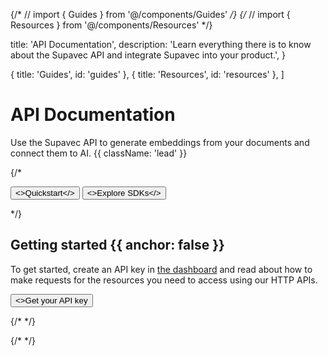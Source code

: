 {/* // import { Guides } from '@/components/Guides' */}
{/* // import { Resources } from '@/components/Resources' */}

  title: 'API Documentation',
  description:
    'Learn everything there is to know about the Supavec API and integrate Supavec into your product.',
}

  { title: 'Guides', id: 'guides' },
  { title: 'Resources', id: 'resources' },
]

<HeroPattern />

# API Documentation

Use the Supavec API to generate embeddings from your documents and connect them to AI. {{ className: 'lead' }}

{/* <div className="not-prose mb-16 mt-6 flex gap-3">
  <Button href="/quickstart" arrow="right">
    <>Quickstart</>
  </Button>
  <Button href="/sdks" variant="outline">
    <>Explore SDKs</>
  </Button>
</div> */}

## Getting started {{ anchor: false }}

To get started, create an API key in [the dashboard](https://www.supavec.com/dashboard) and read about how to make requests for the resources you need to access using our HTTP APIs.

<div className="not-prose">
  <Button href="https://www.supavec.com/dashboard" variant="text" arrow="right">
    <>Get your API key</>
  </Button>
</div>

{/* <Guides /> */}

{/* <Resources /> */}
